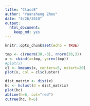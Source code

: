 ```yaml
---
title: "Class8"
author: "Yuansheng Zhou"
date: "4/26/2018"
output: 
  html_document: 
    keep_md: yes
---
```


```r
knitr::opts_chunk$set(echo = TRUE)
```

```r
tmp <- c(rnorm(30,-3), rnorm(30,3))
x <- cbind(x=tmp, y=rev(tmp))
#plot(x)
cl <- kmeans(x, centers=5, nstart=20)
plot(x, col = cl$cluster)
```
```r
dist_matrix <- dist(x) 
hc <- hclust(d = dist_matrix)
plot(hc)
abline(h=6, col="red")
cutree(hc, h=6) 
```




